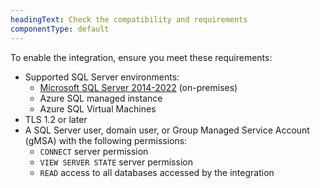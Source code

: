 ```yaml
---
headingText: Check the compatibility and requirements
componentType: default
---
```


To enable the integration, ensure you meet these requirements:

- Supported SQL Server environments:
    - [Microsoft SQL Server 2014-2022](https://learn.microsoft.com/en-us/troubleshoot/sql/releases/download-and-install-latest-updates) (on-premises)
    - Azure SQL managed instance
    - Azure SQL Virtual Machines
- TLS 1.2 or later
- A SQL Server user, domain user, or Group Managed Service Account (gMSA) with the following permissions:
    - `CONNECT` server permission
    - `VIEW SERVER STATE` server permission
    - `READ` access to all databases accessed by the integration